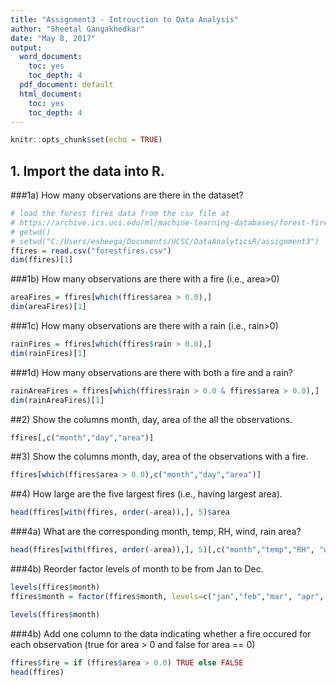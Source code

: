 ```yaml
---
title: "Assignment3 - Introuction to Data Analysis"
author: "Sheetal Gangakhedkar"
date: "May 8, 2017"
output:
  word_document:
    toc: yes
    toc_depth: 4
  pdf_document: default
  html_document:
    toc: yes
    toc_depth: 4
---
```


```r
knitr::opts_chunk$set(echo = TRUE)
```

## 1. Import the data into R.

###1a) How many observations are there in the dataset?
```r
# load the forest fires data from the csv file at
# https://archive.ics.uci.edu/ml/machine-learning-databases/forest-fires/forestfires.csv
# getwd()
# setwd("C:/Users/esheega/Documents/UCSC/DataAnalyticsR/assignment3")
ffires = read.csv("forestfires.csv")
dim(ffires)[1]
```

###1b) How many observations are there with a fire (i.e., area>0)
```r
areaFires = ffires[which(ffires$area > 0.0),]
dim(areaFires)[1]
```

###1c) How many observations are there with a rain (i.e., rain>0)
```r
rainFires = ffires[which(ffires$rain > 0.0),]
dim(rainFires)[1]
```

###1d) How many observations are there with both a fire and a rain?
```r
rainAreaFires = ffires[which(ffires$rain > 0.0 & ffires$area > 0.0),]
dim(rainAreaFires)[1]
```

##2) Show the columns month, day, area of the all the observations.
```r
ffires[,c("month","day","area")]
```

##3) Show the columns month, day, area of the observations with a fire.
```r
ffires[which(ffires$area > 0.0),c("month","day","area")]
```

##4) How large are the five largest fires (i.e., having largest area).
```r
head(ffires[with(ffires, order(-area)),], 5)$area
```
###4a) What are the corresponding month, temp, RH, wind, rain area?
```r
head(ffires[with(ffires, order(-area)),], 5)[,c("month","temp","RH", "wind", "rain", "area")]
```
###4b) Reorder factor levels of month to be from Jan to Dec.
```r
levels(ffires$month)
ffires$month = factor(ffires$month, levels=c("jan","feb","mar", "apr", "may", "jun", "jul", "aug", "sep", "oct", "nov", "dec"))
```
```r
levels(ffires$month)
```
###4b) Add one column to the data indicating whether a fire occured for each observation (true for area > 0 and false for area == 0)
```r
ffires$fire = if (ffires$area > 0.0) TRUE else FALSE
head(ffires)
```